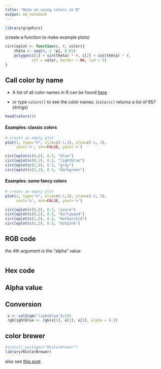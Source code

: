 ```yaml
---
title: "Note on using colors in R"
output: md_notebook
---
```


```r
library(graphics)
```

(create a function to make example plots)

```r
circleplot <- function(c, r, color){
    theta <- seq(0, 2 *pi, 0.01)
    polygon(c[1] + sin(theta) * r, c[2] + cos(theta) * r, 
            col = color, border = NA, lwd = 2)
}
```


## Call color by name

* A list of all color names in R can be found [here](http://www.stat.columbia.edu/~tzheng/files/Rcolor.pdf)

* or type `colors()` to see the color names. (`colors()` returns a list of 657 strings)

```r
head(colors())
```



#### Examples: classic colors

```r
# create an empty plot 
plot(1, type="n", xlim=c(-1,3), ylim=c(-1, 3),  
     xaxt='n', ann=FALSE, yaxt='n')

circleplot(c(0,0), 0.5, "blue")
circleplot(c(0,2), 0.5, "lightblue")
circleplot(c(2,0), 0.5, "gray")
circleplot(c(2,2), 0.5, "darkgreen")
```

#### Examples: some fancy colors

```r
# create an empty plot 
plot(1, type="n", xlim=c(-1,3), ylim=c(-1, 3),  
     xaxt='n', ann=FALSE, yaxt='n')

circleplot(c(0,0), 0.5, "azure")
circleplot(c(0,2), 0.5, "burlywood")
circleplot(c(1,0), 0.5, "darkorchid")
circleplot(c(1,2), 0.5, "hotpink")

```


## RGB code

the 4th argument is the "alpha" value

```r

```

## Hex code

## Alpha value


## Conversion

```r
 x <- col2rgb("lightblue")/255
 rgblightblue <- rgb(x[1], x[2], x[3], alpha = 0.5)
```


## color brewer

```r
#install.packages("RColorBrewer")
library(RColorBrewer)
```

also see [this post](https://www.stat.ubc.ca/~jenny/STAT545A/block14_colors.html)


